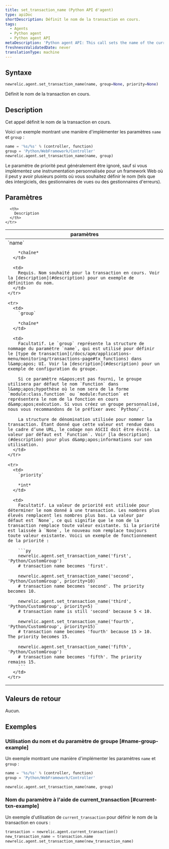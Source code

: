 ```yaml
---
title: set_transaction_name (Python API d'agent)
type: apiDoc
shortDescription: Définit le nom de la transaction en cours.
tags:
  - Agents
  - Python agent
  - Python agent API
metaDescription: 'Python agent API: This call sets the name of the current transaction.'
freshnessValidatedDate: never
translationType: machine
---
```


## Syntaxe

```py
newrelic.agent.set_transaction_name(name, group=None, priority=None)
```

Définit le nom de la transaction en cours.

## Description

Cet appel définit le nom de la transaction en cours.

Voici un exemple montrant une manière d&apos;implémenter les paramètres `name` et `group` :

```py
name = '%s/%s' % (controller, function)
group = 'Python/WebFramework/Controller'
newrelic.agent.set_transaction_name(name, group)
```

Le paramètre de priorité peut généralement être ignoré, sauf si vous implémentez une instrumentation personnalisée pour un framework Web où il peut y avoir plusieurs points où vous souhaitez définir le nom (tels que des intergiciels, des gestionnaires de vues ou des gestionnaires d&apos;erreurs).

## Paramètres

<table>
  <thead>
    <tr>
      <th width="25%">
        paramètres
      </th>

      <th>
        Description
      </th>
    </tr>
  </thead>

  <tbody>
    <tr>
      <td>
        `name`

        *chaîne*
      </td>

      <td>
        Requis. Nom souhaité pour la transaction en cours. Voir la [description](#description) pour un exemple de définition du nom.
      </td>
    </tr>

    <tr>
      <td>
        `group`

        *chaîne*
      </td>

      <td>
        Facultatif. Le `group` représente la structure de nommage du paramètre `name`, qui est utilisé pour définir le [type de transaction](/docs/apm/applications-menu/monitoring/transactions-page#tx_functions) dans l&amp;apos; UI. Voir la [description](#description) pour un exemple de configuration du groupe.

        Si ce paramètre n&apos;est pas fourni, le groupe utilisera par défaut le nom `Function` dans l&amp;apos;hypothèse où le nom sera de la forme `module:class.function` ou `module:function` et représentera le nom de la fonction en cours d&amp;apos;exécution. Si vous créez un groupe personnalisé, nous vous recommandons de le préfixer avec `Python/`.

        La structure de dénomination utilisée pour nommer la transaction. Étant donné que cette valeur est rendue dans le cadre d’une URL, le codage non ASCII doit être évité. La valeur par défaut est `Function`. Voir [la description](#description) pour plus d&amp;apos;informations sur son utilisation.
      </td>
    </tr>

    <tr>
      <td>
        `priority`

        *int*
      </td>

      <td>
        Facultatif. La valeur de priorité est utilisée pour déterminer le nom donné à une transaction. Les nombres plus élevés remplacent les nombres plus bas. La valeur par défaut est `None`, ce qui signifie que le nom de la transaction remplace toute valeur existante. Si la priorité est laissée à `None`, le nouveau nom remplace toujours toute valeur existante. Voici un exemple de fonctionnement de la priorité :

        ```py
        newrelic.agent.set_transaction_name('first', 'Python/CustomGroup')
        # transaction name becomes 'first'.

        newrelic.agent.set_transaction_name('second', 'Python/CustomGroup', priority=10)
        # transaction name becomes 'second'. The priority becomes 10.

        newrelic.agent.set_transaction_name('third', 'Python/CustomGroup', priority=5)
        # transaction name is still 'second' because 5 < 10.

        newrelic.agent.set_transaction_name('fourth', 'Python/CustomGroup', priority=15)
        # transaction name becomes 'fourth' because 15 > 10. The priority becomes 15.

        newrelic.agent.set_transaction_name('fifth', 'Python/CustomGroup')
        # transaction name becomes 'fifth'. The priority remains 15.
        ```
      </td>
    </tr>
  </tbody>
</table>

## Valeurs de retour

Aucun.

## Exemples

### Utilisation du nom et du paramètre de groupe [#name-group-example]

Un exemple montrant une manière d&apos;implémenter les paramètres `name` et `group` :

```py
name = '%s/%s' % (controller, function) 
group = 'Python/WebFramework/Controller'

newrelic.agent.set_transaction_name(name, group)
```

### Nom du paramètre à l&apos;aide de current\_transaction [#current-txn-example]

Un exemple d&apos;utilisation de `current_transaction` pour définir le nom de la transaction en cours :

```py
transaction = newrelic.agent.current_transaction()
new_transaction_name = transaction.name
newrelic.agent.set_transaction_name(new_transaction_name)
```